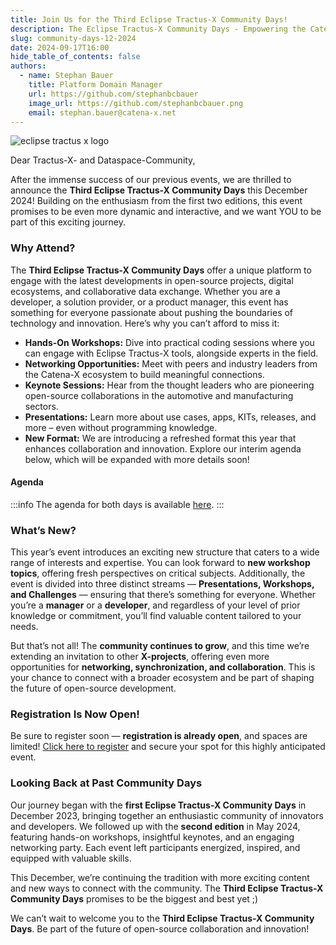 ```yaml
---
title: Join Us for the Third Eclipse Tractus-X Community Days!
description: The Eclipse Tractus-X Community Days - Empowering the Catena-X Data Space
slug: community-days-12-2024
date: 2024-09-17T16:00
hide_table_of_contents: false
authors:
  - name: Stephan Bauer
    title: Platform Domain Manager
    url: https://github.com/stephanbcbauer
    image_url: https://github.com/stephanbcbauer.png
    email: stephan.bauer@catena-x.net
---
```



![eclipse tractus x logo](@site/static/img/tractus-x-community-days-24-12.png)

Dear Tractus-X- and Dataspace-Community,

After the immense success of our previous events, we are thrilled to announce the **Third Eclipse Tractus-X Community Days** this December 2024!
Building on the enthusiasm from the first two editions, this event promises to be even more dynamic and interactive, and we want YOU to be part of
this exciting journey.

<!--truncate-->

### Why Attend?

The **Third Eclipse Tractus-X Community Days** offer a unique platform to engage with the latest developments in open-source projects, digital ecosystems,
and collaborative data exchange. Whether you are a developer, a solution provider, or a product manager, this event has something for everyone passionate
about pushing the boundaries of technology and innovation. Here’s why you can’t afford to miss it:

- **Hands-On Workshops:** Dive into practical coding sessions where you can engage with Eclipse Tractus-X tools, alongside experts in the field.
- **Networking Opportunities:** Meet with peers and industry leaders from the Catena-X ecosystem to build meaningful connections.
- **Keynote Sessions:** Hear from the thought leaders who are pioneering open-source collaborations in the automotive and manufacturing sectors.
- **Presentations:** Learn more about use cases, apps, KITs, releases, and more – even without programming knowledge.
- **New Format:** We are introducing a refreshed format this year that enhances collaboration and innovation. Explore our interim agenda below, which will be expanded with more details soon!

#### Agenda

:::info
The agenda for both days is available [here](https://arena2036.de/files/FinaleBilder/05_Veranstaltungen/ARENA-X/Third_Eclipse_Tractus-X_Community_Days/Agenda%20Day%201%20and%202.pdf).
:::

### What’s New?

This year’s event introduces an exciting new structure that caters to a wide range of interests and expertise. You can look forward to **new workshop topics**,
offering fresh perspectives on critical subjects. Additionally, the event is divided into three distinct streams — **Presentations, Workshops, and Challenges** — ensuring that there’s something for everyone.
Whether you’re a **manager** or a **developer**, and regardless of your level of prior knowledge or commitment, you’ll find valuable content tailored to your needs.

But that’s not all! The **community continues to grow**, and this time we’re extending an invitation to other **X-projects**, offering even more opportunities for **networking, synchronization, and collaboration**.
This is your chance to connect with a broader ecosystem and be part of shaping the future of open-source development.

### Registration Is Now Open!

Be sure to register soon — **registration is already open**, and spaces are limited! [Click here to register](https://eveeno.com/126949167) and secure your spot for this highly anticipated event.

### Looking Back at Past Community Days

Our journey began with the **first Eclipse Tractus-X Community Days** in December 2023, bringing together an enthusiastic community of innovators and developers. We followed up with the **second
 edition** in May 2024, featuring hands-on workshops, insightful keynotes, and an engaging networking party. Each event left participants energized, inspired, and equipped with valuable skills.

This December, we’re continuing the tradition with more exciting content and new ways to connect with the community. The **Third Eclipse Tractus-X Community Days** promises to be the biggest and best yet ;)

We can’t wait to welcome you to the **Third Eclipse Tractus-X Community Days**. Be part of the future of open-source collaboration and innovation!
